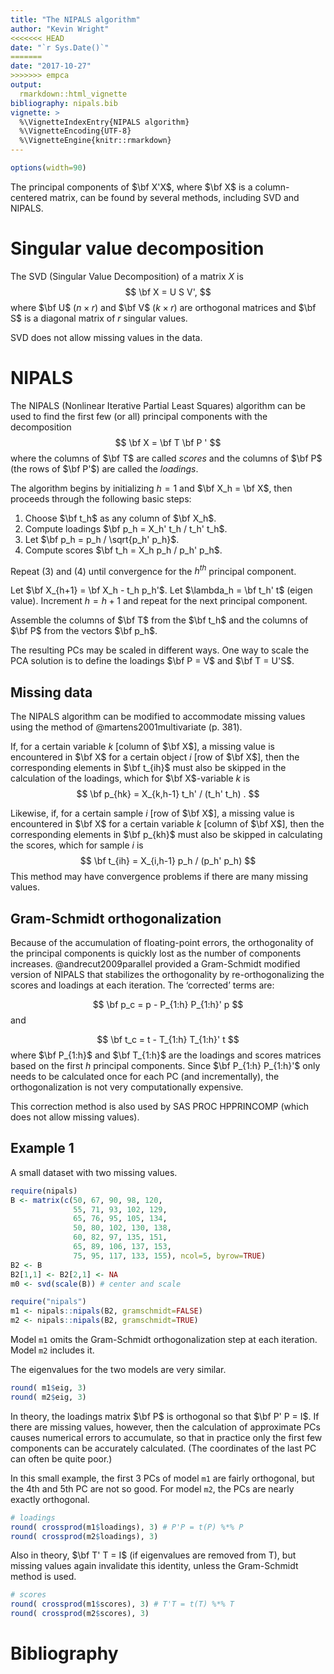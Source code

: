 ```yaml
---
title: "The NIPALS algorithm"
author: "Kevin Wright"
<<<<<<< HEAD
date: "`r Sys.Date()`"
=======
date: "2017-10-27"
>>>>>>> empca
output:
  rmarkdown::html_vignette
bibliography: nipals.bib
vignette: >
  %\VignetteIndexEntry{NIPALS algorithm} 
  %\VignetteEncoding{UTF-8} 
  %\VignetteEngine{knitr::rmarkdown}
---
```


```r
options(width=90)
```

The principal components of $\bf X'X$, where $\bf X$ is a column-centered matrix, can be found by several methods, including SVD and NIPALS.

# Singular value decomposition

The SVD (Singular Value Decomposition) of a matrix $X$ is
$$
\bf X = U S V',
$$
where $\bf U$ $(n \times r)$ and $\bf V$ $(k \times r)$ are orthogonal matrices and $\bf S$ is a diagonal matrix of $r$ singular values.

SVD does not allow missing values in the data.

# NIPALS

The NIPALS (Nonlinear Iterative Partial Least Squares) algorithm can be used to find the first few (or all) principal components with the decomposition
$$
\bf X = \bf T \bf P '
$$
where the columns of $\bf T$ are called *scores* and the columns of
$\bf P$ (the rows of $\bf P'$) are called the *loadings*.

The algorithm begins by initializing $h=1$ and $\bf X_h = \bf X$,  then proceeds through the following basic steps:

1. Choose $\bf t_h$ as any column of $\bf X_h$.
2. Compute loadings $\bf p_h = X_h' t_h / t_h' t_h$.
3. Let $\bf p_h = p_h / \sqrt{p_h' p_h}$.
4. Compute scores $\bf t_h = X_h p_h / p_h' p_h$.

Repeat (3) and (4) until convergence for the $h^{th}$ principal component.

Let $\bf X_{h+1} = \bf X_h - t_h p_h'$.
Let $\lambda_h = \bf t_h' t$ (eigen value).
Increment $h = h + 1$ and repeat for the next principal component.

Assemble the columns of $\bf T$ from the $\bf t_h$ and the columns of
$\bf P$ from the vectors $\bf p_h$.

The resulting PCs may be scaled in different ways. One way to scale the PCA solution is to define the loadings $\bf P = V$ and $\bf T = U'S$.

## Missing data

The NIPALS algorithm can be modified to accommodate missing values using the method of @martens2001multivariate (p. 381).

If, for a certain variable $k$ [column of $\bf X$], a missing value is encountered in $\bf X$ for a certain object $i$ [row of $\bf X$], then the corresponding elements in $\bf t_{ih}$ must also be skipped in the calculation of the loadings, which for $\bf X$-variable $k$ is
$$ 
\bf p_{hk} = X_{k,h-1} t_h'  / (t_h' t_h) .
$$

Likewise, if, for a certain sample $i$ [row of $\bf X$], a missing value is encountered in $\bf X$ for a certain variable $k$ [column of $\bf X$], then the corresponding elements in $\bf p_{kh}$ must also be skipped in calculating the scores, which for sample $i$ is
$$ 
\bf t_{ih} = X_{i,h-1} p_h / (p_h' p_h) 
$$
This method may have convergence problems if there are many missing values.

## Gram-Schmidt orthogonalization

Because of the accumulation of floating-point errors, the orthogonality of the principal components is quickly lost as the number of components increases. @andrecut2009parallel provided a Gram-Schmidt modified version of NIPALS that stabilizes the orthogonality by re-orthogonalizing the scores and loadings at each iteration. The 'corrected' terms are: 

$$
\bf p_c = p - P_{1:h} P_{1:h}' p
$$
and

$$
\bf t_c = t - T_{1:h} T_{1:h}' t
$$
where $\bf P_{1:h}$ and $\bf T_{1:h}$ are the loadings and scores matrices based on the first $h$ principal components. Since $\bf P_{1:h} P_{1:h}'$ only needs to be calculated once for each PC (and incrementally), the orthogonalization is not very computationally expensive.

This correction method is also used by SAS PROC HPPRINCOMP (which does not allow missing values).

## Example 1

A small dataset with two missing values.

```r
require(nipals)
B <- matrix(c(50, 67, 90, 98, 120,
              55, 71, 93, 102, 129,
              65, 76, 95, 105, 134,
              50, 80, 102, 130, 138,
              60, 82, 97, 135, 151,
              65, 89, 106, 137, 153,
              75, 95, 117, 133, 155), ncol=5, byrow=TRUE)
B2 <- B
B2[1,1] <- B2[2,1] <- NA
m0 <- svd(scale(B)) # center and scale
```


```r
require("nipals")
m1 <- nipals::nipals(B2, gramschmidt=FALSE)
m2 <- nipals::nipals(B2, gramschmidt=TRUE)
```

Model `m1` omits the Gram-Schmidt orthogonalization step at each iteration.  Model `m2` includes it.

The eigenvalues for the two models are very similar.
```r
round( m1$eig, 3)
round( m2$eig, 3)
```
In theory, the loadings matrix $\bf P$ is orthogonal so that $\bf P' P = I$. If there are missing values, however, then the calculation of approximate PCs causes numerical errors to accumulate, so that in practice only the first few components can be accurately calculated. (The coordinates of the last PC can often be quite poor.)

In this small example, the first 3 PCs of model `m1` are fairly orthogonal, but the 4th and 5th PC are not so good.  For model `m2`, the PCs are nearly exactly orthogonal.

```r
# loadings
round( crossprod(m1$loadings), 3) # P'P = t(P) %*% P
round( crossprod(m2$loadings), 3)
```

Also in theory, $\bf T' T = I$ (if eigenvalues are removed from T), but missing values again invalidate this identity, unless the Gram-Schmidt method is used.

```r
# scores
round( crossprod(m1$scores), 3) # T'T = t(T) %*% T
round( crossprod(m2$scores), 3)
```

# Bibliography
